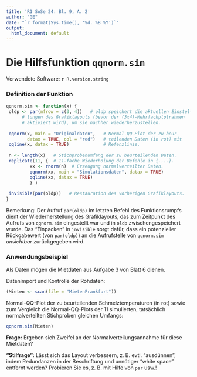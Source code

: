 ```yaml
---
title: 'R1 SoSe 24: Bl. 9, A. 2'
author: "GE"
date: "`r format(Sys.time(), '%d. %B %Y')`"
output:
  html_document: default
---
```


# Die Hilfsfunktion `qqnorm.sim`

Verwendete Software: `r R.version.string`

### Definition der Funktion

```r
qqnorm.sim <- function(x) {
 oldp <- par(mfrow = c(3, 4))   # oldp speichert die aktuellen Einstel-
      # lungen des Grafiklayouts (bevor der (3x4)-Mehrfachplotrahmen
      # aktiviert wird), um sie nachher wiederherzustellen.
 
 qqnorm(x, main = "Originaldaten",   # Normal-QQ-Plot der zu beur-
        datax = TRUE, col = "red")   # teilenden Daten (in rot) mit
 qqline(x, datax = TRUE)             # Refenzlinie.
 
 n <- length(x)   # Stichprobenumfang der zu beurteilenden Daten.
 replicate(11, {  # 11-fache Wiederholung der Befehle in {....}.
         xx <- rnorm(n)  # Erzeugung normalverteilter Daten.
         qqnorm(xx, main = "Simulationsdaten", datax = TRUE)
         qqline(xx, datax = TRUE)
         } )
 
 invisible(par(oldp))   # Restauration des vorherigen Grafiklayouts.
}
```
Bemerkung: Der Aufruf `par(oldp)` im letzten Befehl des Funktionsrumpfs
dient der Wiederherstellung des Grafiklayouts, das zum Zeitpunkt des
Aufrufs von `qqnorm.sim` eingestellt war und in `oldp` zwischengespeichert
wurde. Das "Einpacken" in `invisible` sorgt dafür, dass ein potenzieller
Rückgabewert (von `par(oldp)`) an die Aufrufstelle von `qqnorm.sim`
_unsichtbar_ zurückgegeben wird.


### Anwendungsbeispiel

Als Daten mögen die Mietdaten aus Aufgabe 3 von Blatt 6 dienen.

Datenimport und Kontrolle der Rohdaten:
```r
(Mieten <- scan(file = "MietenFrankfurt"))
```

Normal-QQ-Plot der zu beurteilenden Schmelztemperaturen (in rot) sowie zum
Vergleich die Normal-QQ-Plots der 11 simulierten, tatsächlich normalverteilten
Stichproben gleichen Umfangs:
```r
qqnorm.sim(Mieten)
```


**Frage:** Ergeben sich Zweifel an der Normalverteilungsannahme für diese
Mietdaten?
   

**"Stilfrage":** Lässt sich das Layout verbessern, z. B. evtl. "ausdünnen",
indem Redundanzen in der Beschriftung und unnötiger "white space" entfernt
werden? Probieren Sie es, z. B. mit Hilfe von `par` usw.!
